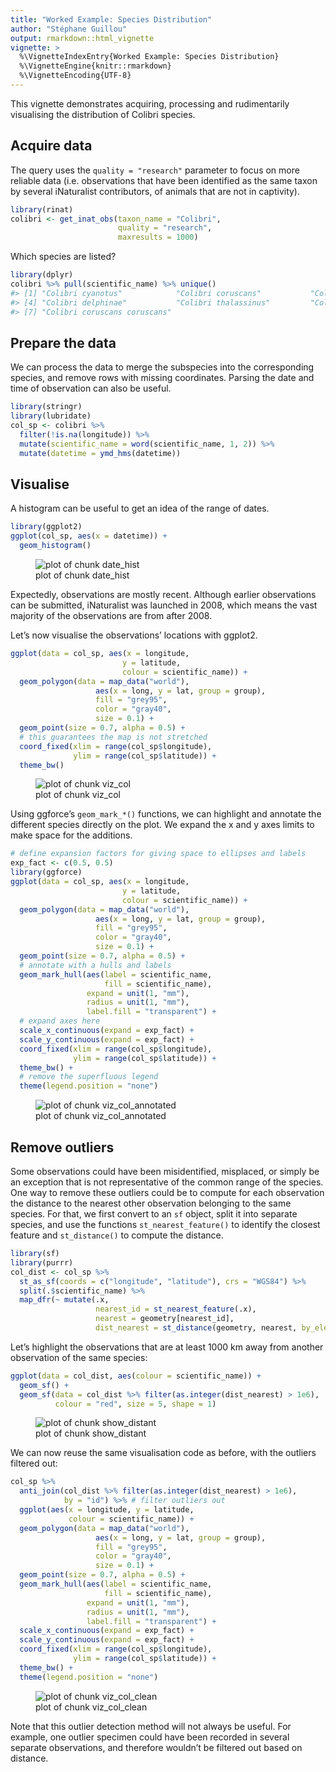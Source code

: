 ```yaml
---
title: "Worked Example: Species Distribution"
author: "Stéphane Guillou"
output: rmarkdown::html_vignette
vignette: >
  %\VignetteIndexEntry{Worked Example: Species Distribution}
  %\VignetteEngine{knitr::rmarkdown}
  %\VignetteEncoding{UTF-8}
---
```




This vignette demonstrates acquiring, processing and rudimentarily visualising the distribution of Colibri species.

## Acquire data

The query uses the `quality = "research"` parameter to focus on more reliable data (i.e. observations that have been identified as the same taxon by several iNaturalist contributors, of animals that are not in captivity).


```r
library(rinat)
colibri <- get_inat_obs(taxon_name = "Colibri",
                        quality = "research",
                        maxresults = 1000)
```

Which species are listed?


```r
library(dplyr)
colibri %>% pull(scientific_name) %>% unique()
#> [1] "Colibri cyanotus"            "Colibri coruscans"           "Colibri cyanotus cabanidis" 
#> [4] "Colibri delphinae"           "Colibri thalassinus"         "Colibri serrirostris"       
#> [7] "Colibri coruscans coruscans"
```

## Prepare the data

We can process the data to merge the subspecies into the corresponding species, and remove rows with missing coordinates. Parsing the date and time of observation can also be useful.


```r
library(stringr)
library(lubridate)
col_sp <- colibri %>% 
  filter(!is.na(longitude)) %>% 
  mutate(scientific_name = word(scientific_name, 1, 2)) %>% 
  mutate(datetime = ymd_hms(datetime))
```

## Visualise

A histogram can be useful to get an idea of the range of dates.


```r
library(ggplot2)
ggplot(col_sp, aes(x = datetime)) +
  geom_histogram()
```

![plot of chunk date_hist](date_hist-1.png)

Expectedly, observations are mostly recent. Although earlier observations can be submitted, iNaturalist was launched in 2008, which means the vast majority of the observations are from after 2008.

Let's now visualise the observations' locations with ggplot2.


```r
ggplot(data = col_sp, aes(x = longitude,
                         y = latitude,
                         colour = scientific_name)) +
  geom_polygon(data = map_data("world"),
                   aes(x = long, y = lat, group = group),
                   fill = "grey95",
                   color = "gray40",
                   size = 0.1) +
  geom_point(size = 0.7, alpha = 0.5) +
  # this guarantees the map is not stretched
  coord_fixed(xlim = range(col_sp$longitude),
              ylim = range(col_sp$latitude)) +
  theme_bw()
```

![plot of chunk viz_col](viz_col-1.png)

Using ggforce's `geom_mark_*()` functions, we can highlight and annotate the different species directly on the plot. We expand the x and y axes limits to make space for the additions.


```r
# define expansion factors for giving space to ellipses and labels
exp_fact <- c(0.5, 0.5)
library(ggforce)
ggplot(data = col_sp, aes(x = longitude,
                         y = latitude,
                         colour = scientific_name)) +
  geom_polygon(data = map_data("world"),
                   aes(x = long, y = lat, group = group),
                   fill = "grey95",
                   color = "gray40",
                   size = 0.1) +
  geom_point(size = 0.7, alpha = 0.5) +
  # annotate with a hulls and labels
  geom_mark_hull(aes(label = scientific_name,
                     fill = scientific_name),
                 expand = unit(1, "mm"),
                 radius = unit(1, "mm"),
                 label.fill = "transparent") +
  # expand axes here
  scale_x_continuous(expand = exp_fact) +
  scale_y_continuous(expand = exp_fact) +
  coord_fixed(xlim = range(col_sp$longitude),
              ylim = range(col_sp$latitude)) +
  theme_bw() +
  # remove the superfluous legend
  theme(legend.position = "none")
```

![plot of chunk viz_col_annotated](viz_col_annotated-1.png)

## Remove outliers

Some observations could have been misidentified, misplaced, or simply be an exception that is not representative of the common range of the species. One way to remove these outliers could be to compute for each observation the distance to the nearest other observation belonging to the same species. For that, we first convert to an `sf` object, split it into separate species, and use the functions `st_nearest_feature()` to identify the closest feature and `st_distance()` to compute the distance.


```r
library(sf)
library(purrr)
col_dist <- col_sp %>% 
  st_as_sf(coords = c("longitude", "latitude"), crs = "WGS84") %>% 
  split(.$scientific_name) %>% 
  map_dfr(~ mutate(.x,
                   nearest_id = st_nearest_feature(.x),
                   nearest = geometry[nearest_id],
                   dist_nearest = st_distance(geometry, nearest, by_element = TRUE)))
```

Let's highlight the observations that are at least 1000 km away from another observation of the same species:


```r
ggplot(data = col_dist, aes(colour = scientific_name)) +
  geom_sf() +
  geom_sf(data = col_dist %>% filter(as.integer(dist_nearest) > 1e6),
          colour = "red", size = 5, shape = 1)
```

![plot of chunk show_distant](show_distant-1.png)

We can now reuse the same visualisation code as before, with the outliers filtered out:


```r
col_sp %>%
  anti_join(col_dist %>% filter(as.integer(dist_nearest) > 1e6),
            by = "id") %>% # filter outliers out
  ggplot(aes(x = longitude, y = latitude,
             colour = scientific_name)) +
  geom_polygon(data = map_data("world"),
                   aes(x = long, y = lat, group = group),
                   fill = "grey95",
                   color = "gray40",
                   size = 0.1) +
  geom_point(size = 0.7, alpha = 0.5) +
  geom_mark_hull(aes(label = scientific_name,
                     fill = scientific_name),
                 expand = unit(1, "mm"),
                 radius = unit(1, "mm"),
                 label.fill = "transparent") +
  scale_x_continuous(expand = exp_fact) +
  scale_y_continuous(expand = exp_fact) +
  coord_fixed(xlim = range(col_sp$longitude),
              ylim = range(col_sp$latitude)) +
  theme_bw() +
  theme(legend.position = "none")
```

![plot of chunk viz_col_clean](viz_col_clean-1.png)

Note that this outlier detection method will not always be useful. For example, one outlier specimen could have been recorded in several separate observations, and therefore wouldn't be filtered out based on distance.
